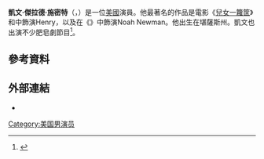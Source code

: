{{noteTA
|G1=Movie
|G2=TV
}}
{{Infobox person
| name = 凱文·施密特<br/>Kevin Schmidt
| image = 
| caption = 
| birth_name = Kevin Gerard Schmidt
| birth_date = {{birth date and age|1988|08|16}} 
| birth_place = [[美國|美國]][[堪薩斯州|堪薩斯州]]{{link-en|安多弗|Andover, Kansas}}
| occupation = 演員、監製、導演
| other_names = Kevin G. Schmidt
| years_active = 2000年–現在
}}
'''凱文·傑拉德·施密特'''（{{lang-en|'''Kevin Gerard Schmidt'''}}，{{bd|1988年|8月16日}}）是一位[[美國|美國]]演員。他最著名的作品是電影《[[兒女一籮筐|兒女一籮筐]]》和{{link-en|一打親上親|Cheaper by the Dozen 2|續集}}中飾演Henry，以及在《''{{link-en|The Young and the Restless|The Young and the Restless}}''》中飾演Noah Newman。他出生在堪薩斯州。凱文也出演不少肥皂劇節目<ref>{{Cite web |url=http://www.conscioushumaninitiative.org/ |title="Conscious Human Initiative" |access-date=2020-02-18 |archive-url=https://web.archive.org/web/20180810070443/http://conscioushumaninitiative.org/ |archive-date=2018-08-10 |dead-url=yes }}</ref>。

==參考資料==
{{reflist}}

==外部連結==
* {{IMDb name|0773056}}
{{Authority control}}

[[Category:美国男演员|Category:美国男演员]]